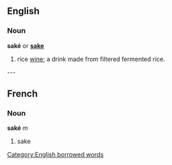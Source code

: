 ==English==
===Noun===
'''saké''' or '''[[sake]]'''

# rice [[wine]]; a drink made from filtered fermented rice.

---

==French==
===Noun===
'''saké''' ''m''

# sake

[[Category:English borrowed words]]